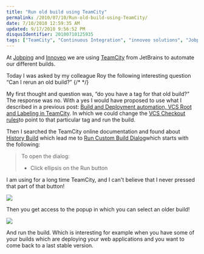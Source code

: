 ```yaml
---
title: "Run old build using TeamCity"
permalink: /2010/07/10/Run-old-build-using-TeamCity/
date: 7/10/2010 12:59:35 AM
updated: 9/17/2010 9:56:52 PM
disqusIdentifier: 20100710125935
tags: ["TeamCity", "Continuous Integration", "innoveo solutions", "Jobping"]
---
```

At [Jobping](http://www.jobping.com) and [Innoveo](http://www.innoveo.com/) we are using [TeamCity](http://www.jetbrains.com/teamcity/index.html) from JetBrains to automate our different builds.

Today I was asked by my colleague Roy the following interesting question “Can I rerun an old build?”
{/* <!-- more --> */}

My first thought and question was, “do you have a tag for that old build?” The response was no. With a yes I would have proposed to use what I described in a previous post: [Build and Deployment automation, VCS Root and Labeling in TeamCity](http://www.laurentkempe.com/post/Build-and-Deployment-automation-VCS-Root-and-Labeling-in-TeamCity.aspx). In which we could change the [VCS Checkout rules](http://confluence.jetbrains.net/display/TCD5/VCS+Checkout+Rules)to point to that particular tag and run the build.

Then I searched the TeamCity online documentation and found about [History Build](http://confluence.jetbrains.net/display/TCD5/History+Build) which lead me to [Run Custom Build Dialog](http://confluence.jetbrains.net/display/TCD5/Run+Custom+Build+Dialog)which starts with the following:

> To open the dialog:
> 
> *   Click ellipsis on the Run button

I am using for a long time TeamCity, and I can't believe that I never pressed that part of that button!

![](http://farm5.static.flickr.com/4137/4777341802_abe7bcf1a5_o_d.png)

Then you get access to the popup in which you can select an older build!

![](http://farm5.static.flickr.com/4095/4777341878_9ce2cf6264_z_d.jpg)

And run the build.
 Which is interesting for example when you have some of your builds which are deploying your web applications and you want to come back to a last stable version.   
